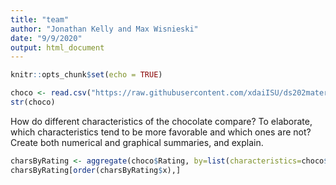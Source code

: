 ```yaml
---
title: "team"
author: "Jonathan Kelly and Max Wisnieski"
date: "9/9/2020"
output: html_document
---
```


```r
knitr::opts_chunk$set(echo = TRUE)
```

```r
choco <- read.csv("https://raw.githubusercontent.com/xdaiISU/ds202materials/master/hwlabs/data/choco.csv") 
str(choco) 
```

How do different characteristics of the chocolate compare? To elaborate, which characteristics tend to be more favorable and which ones are not? Create both numerical and graphical summaries, and explain.

```r
charsByRating <- aggregate(choco$Rating, by=list(characteristics=choco$Characteristics2), FUN=mean)
charsByRating[order(charsByRating$x),]
```

